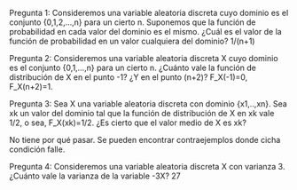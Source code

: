 Pregunta 1:
Consideremos una variable aleatoria discreta cuyo dominio es el conjunto {0,1,2,...,n} para un cierto n. Suponemos que la función de probabilidad en cada valor del dominio es el mismo. ¿Cuál es el valor de la función de probabilidad en un valor cualquiera del dominio?
1/(n+1)

Pregunta 2:
Consideremos una variable aleatoria discreta X cuyo dominio es el conjunto {0,1,...,n} para un cierto n. ¿Cuánto vale la función de distribución de X en el punto -1? ¿Y en el punto (n+2)?
F_X(-1)=0, F_X(n+2)=1.

Pregunta 3:
Sea X una variable aleatoria discreta con dominio {x1,..,xn}. Sea xk un valor del dominio tal que la función de distribución de X en xk vale 1/2, o sea, F_X(xk)=1/2. ¿Es cierto que el valor medio de X es xk?

No tiene por qué pasar. Se pueden encontrar contraejemplos donde cicha condición falle.

Pregunta 4:
Consideremos una variable aleatoria discreta X con varianza 3. ¿Cuánto vale la varianza de la variable -3X?
27